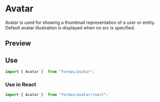 

<Meta title="Components/Avatar/Documentation"/>

# Avatar

Avatar is used for showing a thumbnail representation of a user or entity. Default avatar illustration is displayed when no src is specified.

## Preview

<Canvas isColumn>
    <Story id="components-avatar--default"/>   
    <Story id="components-avatar--label"/>   
    <Story id="components-avatar--with-dropdown"/>   
</Canvas>

## Use

```js
import { Avatar }  from "formas/avatar";
```

### Use in React 

```js
import { Avatar }  from "formas/avatar/react";
```
